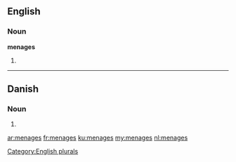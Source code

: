 ==English==

===Noun===
'''menages'''

# {{plural of|menage}}

[[Category:English plurals]]

----

==Danish==

===Noun===
{{head|da|noun form|g=c}}

# {{form of|genitive singular indefinite|menage|lang=da}}

[[ar:menages]]
[[fr:menages]]
[[ku:menages]]
[[my:menages]]
[[nl:menages]]
